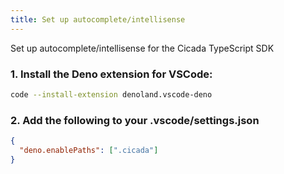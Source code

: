 ```yaml
---
title: Set up autocomplete/intellisense
---
```


Set up autocomplete/intellisense for the Cicada TypeScript SDK

### 1. Install the Deno extension for VSCode:

```bash
code --install-extension denoland.vscode-deno
```

### 2. Add the following to your .vscode/settings.json
```json
{
  "deno.enablePaths": [".cicada"]
}
```
